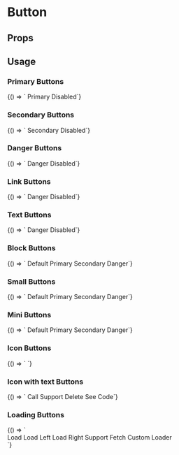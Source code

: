
# Button

<Meta
  title='Button'
  component='fw-button'
/>

## Props

<Props of="fw-button"/>

## Usage

### Primary Buttons
<Preview>
<Story name='Primary'>{() => `
      <fw-button color="primary">Primary</fw-button>
      <fw-button color="primary" disabled>Disabled</fw-button>`}
</Story>
</Preview>

### Secondary Buttons
<Preview>
<Story name='Secondary'>{() => `
      <fw-button color="secondary">Secondary</fw-button>
      <fw-button color="secondary" disabled>Disabled</fw-button>`}
</Story>
</Preview>

### Danger Buttons
<Preview>
<Story name='Danger'>{() => `
      <fw-button color="danger">Danger</fw-button>
      <fw-button color="danger" disabled>Disabled</fw-button>`}
</Story>
</Preview>

### Link Buttons
<Preview>
<Story name='Link'>{() => `
      <fw-button color="link">Danger</fw-button>
      <fw-button color="link" disabled>Disabled</fw-button>`}
</Story>
</Preview>

### Text Buttons
<Preview>
<Story name='Text'>{() => `
      <fw-button color="text">Danger</fw-button>
      <fw-button color="text" disabled>Disabled</fw-button>`}
</Story>
</Preview>

### Block Buttons
<Preview>
<Story name='Block'>{() => `
    <fw-button expand>Default</fw-button>
    <fw-button color="primary" expand>Primary</fw-button>
    <fw-button color="secondary" expand>Secondary</fw-button>
    <fw-button color="danger" expand>Danger</fw-button>`}
</Story>
</Preview>

### Small Buttons
<Preview>
<Story name='Small'>{() => `
    <fw-button size="small">Default</fw-button>
    <fw-button color="primary" size="small">Primary</fw-button>
    <fw-button color="secondary" size="small">Secondary</fw-button>
    <fw-button color="danger" size="small">Danger</fw-button>`}
</Story>
</Preview>

### Mini Buttons
<Preview>
<Story name='Mini'>{() => `
    <fw-button size="mini">Default</fw-button>
    <fw-button color="primary" size="mini">Primary</fw-button>
    <fw-button color="secondary" size="mini">Secondary</fw-button>
    <fw-button color="danger" size="mini">Danger</fw-button>`}
</Story>
</Preview>

### Icon Buttons
<Preview>
<Story name='Icon'>{() => `
    <fw-button size="icon"><fw-icon name="phone" color="white"></fw-icon></fw-button>
    <fw-button color="primary" size="icon"><fw-icon color="#fefefe" name="agent"></fw-icon></fw-button>
    <fw-button color="secondary" size="icon"><fw-icon name="check"></fw-icon></fw-button>
    <fw-button color="danger" size="icon"><fw-icon color="#fefefe" name="code"></fw-icon></fw-button>`}
</Story>
</Preview>

### Icon with text Buttons
<Preview>
<Story name='IconText'>{() => `
    <fw-button><fw-icon name="phone" color="white"></fw-icon> Call</fw-button>
    <fw-button color="primary"><fw-icon color="#fefefe" name="agent"></fw-icon> Support</fw-button>
    <fw-button color="secondary"><fw-icon name="delete"></fw-icon> Delete</fw-button>
    <fw-button color="danger"><fw-icon color="#fefefe" name="code"></fw-icon> See Code</fw-button>`}
</Story>
</Preview>

### Loading Buttons
<Preview>
<Story name='Loading'>{() => `
    <div class='story-button'>
      <fw-button loading=true>Load</fw-button>
      <fw-button color="secondary" loading=true loading-position="start">Load Left</fw-button>
      <fw-button color="danger" loading=true loading-position="end">Load Right</fw-button>
      <fw-button color="secondary" size="icon" loading=true ><fw-icon name="check"></fw-icon></fw-button>
      <fw-button color="primary" loading=true loading-position="start" loading-text="Support"><fw-icon color="#fefefe" name="agent"></fw-icon> Support</fw-button>
      <fw-button size="small" loading=true loading-position="start" loading-text="Fetching..">Fetch</fw-button>
      <fw-button color="secondary" size="mini" loading=true>Custom Loader</fw-button>
    </div>`}
</Story>
</Preview>